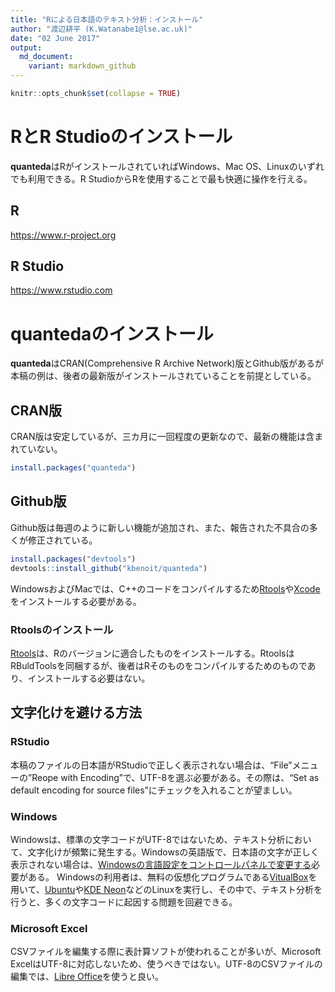 ```yaml
---
title: "Rによる日本語のテキスト分析：インストール"
author: "渡辺耕平 (K.Watanabe1@lse.ac.uk)"
date: "02 June 2017"
output:
  md_document:
    variant: markdown_github
---
```


```r
knitr::opts_chunk$set(collapse = TRUE)
```

# RとR Studioのインストール
**quanteda**はRがインストールされていればWindows、Mac OS、Linuxのいずれでも利用できる。R StudioからRを使用することで最も快適に操作を行える。

## R
[https://www.r-project.org](https://www.r-project.org/)

## R Studio
[https://www.rstudio.com](https://www.rstudio.com/)

# quantedaのインストール
**quanteda**はCRAN(Comprehensive R Archive Network)版とGithub版があるが本稿の例は、後者の最新版がインストールされていることを前提としている。

## CRAN版
CRAN版は安定しているが、三カ月に一回程度の更新なので、最新の機能は含まれていない。
```r
install.packages("quanteda")
```

## Github版
Github版は毎週のように新しい機能が追加され、また、報告された不具合の多くが修正されている。
```r
install.packages("devtools")
devtools::install_github("kbenoit/quanteda")
```

WindowsおよびMacでは、C++のコードをコンパイルするため[Rtools](https://cran.r-project.org/bin/windows/Rtools/)や[Xcode](http://osxdaily.com/2014/02/12/install-command-line-tools-mac-os-x/)をインストールする必要がある。

### Rtoolsのインストール
[Rtools](https://cran.r-project.org/bin/windows/Rtools/)は、Rのバージョンに適合したものをインストールする。RtoolsはRBuldToolsを同梱するが、後者はRそのものをコンパイルするためのものであり、インストールする必要はない。

## 文字化けを避ける方法

### RStudio
本稿のファイルの日本語がRStudioで正しく表示されない場合は、"File"メニューの"Reope with Encoding"で、UTF-8を選ぶ必要がある。その際は、"Set as default encoding for source  files"にチェックを入れることが望ましい。

### Windows
Windowsは、標準の文字コードがUTF-8ではないため、テキスト分析において、文字化けが頻繁に発生する。Windowsの英語版で、日本語の文字が正しく表示されない場合は、[Windowsの言語設定をコントロールパネルで変更する](http://koheiw.net/?p=490)必要がある。
Windowsの利用者は、無料の仮想化プログラムである[VitualBox](https://www.virtualbox.org/)を用いて、[Ubuntu](https://www.ubuntu.com/)や[KDE Neon](https://neon.kde.org/)などのLinuxを実行し、その中で、テキスト分析を行うと、多くの文字コードに起因する問題を回避できる。

### Microsoft Excel
CSVファイルを編集する際に表計算ソフトが使われることが多いが、Microsoft ExcelはUTF-8に対応しないため、使うべきではない。UTF-8のCSVファイルの編集では、[Libre Office](https://www.libreoffice.org/)を使うと良い。

